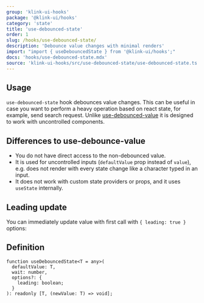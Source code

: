 ```yaml
---
group: 'klink-ui-hooks'
package: '@klink-ui/hooks'
category: 'state'
title: 'use-debounced-state'
order: 1
slug: /hooks/use-debounced-state/
description: 'Debounce value changes with minimal renders'
import: "import { useDebouncedState } from '@klink-ui/hooks';"
docs: 'hooks/use-debounced-state.mdx'
source: 'klink-ui-hooks/src/use-debounced-state/use-debounced-state.ts'
---
```



## Usage

`use-debounced-state` hook debounces value changes.
This can be useful in case you want to perform a heavy operation based on react state,
for example, send search request. Unlike [use-debounced-value](/hooks/use-debounced-value/) it
is designed to work with uncontrolled components.

<Demo data={HooksDemos.useDebouncedStateUsage} />

## Differences to use-debounce-value

- You do not have direct access to the non-debounced value.
- It is used for uncontrolled inputs (`defaultValue` prop instead of `value`), e.g. does not render with every state change like a character typed in an input.
- It does not work with custom state providers or props, and it uses `useState` internally.

## Leading update

You can immediately update value with first call with `{ leading: true }` options:

<Demo data={HooksDemos.useDebouncedStateLeading} />

## Definition

```tsx
function useDebouncedState<T = any>(
  defaultValue: T,
  wait: number,
  options?: {
    leading: boolean;
  }
): readonly [T, (newValue: T) => void];
```

